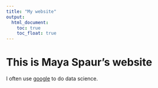 ```yaml
---
title: "My website"
output: 
  html_document:
    toc: true
    toc_float: true
---
```


# This is Maya Spaur's website


I often use [google](https://www.google.com) to do data science.

